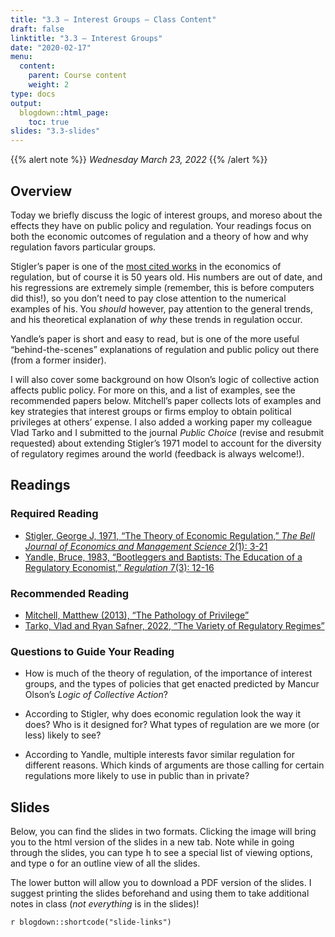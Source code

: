 ```yaml
---
title: "3.3 — Interest Groups — Class Content"
draft: false
linktitle: "3.3 — Interest Groups"
date: "2020-02-17"
menu:
  content:
    parent: Course content
    weight: 2
type: docs
output:
  blogdown::html_page:
    toc: true
slides: "3.3-slides"
---
```


{{% alert note %}}
*Wednesday March 23, 2022*
{{% /alert %}}

## <i class="fas fa-info-circle fa-lg"></i> Overview

Today we briefly discuss the logic of interest groups, and moreso about the effects they have on public policy and regulation. Your readings focus on both the economic outcomes of regulation and a theory of how and why regulation favors particular groups.

Stigler's paper is one of the [most cited works](https://scholar.google.com/scholar?hl=en&as_sdt=0%2C21&q=the+theory+of+economic+regulation&btnG=) in the economics of regulation, but of course it is 50 years old. His numbers are out of date, and his regressions are extremely simple (remember, this is before computers did this!), so you don't need to pay close attention to the numerical examples of his. You *should* however, pay attention to the general trends, and his theoretical explanation of *why* these trends in regulation occur. 

Yandle's paper is short and easy to read, but is one of the more useful “behind-the-scenes” explanations of regulation and public policy out there (from a former insider). 

I will also cover some background on how Olson’s logic of collective action affects public policy. For more on this, and a list of examples, see the recommended papers below. Mitchell’s paper collects lots of examples and key strategies that interest groups or firms employ to obtain political privileges at others’ expense. I also added a working paper my colleague Vlad Tarko and I submitted to the journal *Public Choice* (revise and resubmit requested) about extending Stigler’s 1971 model to account for the diversity of regulatory regimes around the world (feedback is always welcome!).

## <i class="fas fa-book-reader fa-lg"></i> Readings

### Required Reading

- [<i class="fas fa-file-pdf"></i> Stigler, George J, 1971, “The Theory of Economic Regulation,” *The Bell Journal of Economics and Management Science* 2(1): 3-21](/readings/Stigler-1971.pdf)
- [<i class="fas fa-file-pdf"></i> Yandle, Bruce, 1983, “Bootleggers and Baptists: The Education of a Regulatory Economist,” *Regulation* 7(3): 12-16](/readings/Yandle-1983.pdf)

### Recommended Reading

- [<i class="fas fa-file-pdf"></i> Mitchell, Matthew (2013), “The Pathology of Privilege”](/readings/Mitchell-2013.pdf)
- [<i class="fas fa-file-pdf"></i> Tarko, Vlad and Ryan Safner, 2022, “The Variety of Regulatory Regimes”](/readings/Tarko-Safner-2022.pdf)

### Questions to Guide Your Reading

- How is much of the theory of regulation, of the importance of interest groups, and the types of policies that get enacted predicted by Mancur Olson's *Logic of Collective Action*?

- According to Stigler, why does economic regulation look the way it does? Who is it designed for? What types of regulation are we more (or less) likely to see?

- According to Yandle, multiple interests favor similar regulation for different reasons. Which kinds of arguments are those calling for certain regulations more likely to use in public than in private?

## <i class="fas fa-chalkboard-teacher"></i> Slides

Below, you can find the slides in two formats. Clicking the image will bring you to the html version of the slides in a new tab. Note while in going through the slides, you can type <kbd>h</kbd> to see a special list of viewing options, and type <kbd>o</kbd> for an outline view of all the slides.

The lower button will allow you to download a PDF version of the slides. I suggest printing the slides beforehand and using them to take additional notes in class (*not everything* is in the slides)!

`r blogdown::shortcode("slide-links")`